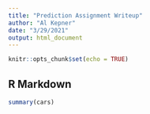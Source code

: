 ```yaml
---
title: "Prediction Assignment Writeup"
author: "Al Kepner"
date: "3/29/2021"
output: html_document
---
```


```r
knitr::opts_chunk$set(echo = TRUE)
```

## R Markdown



```r
summary(cars)
```
